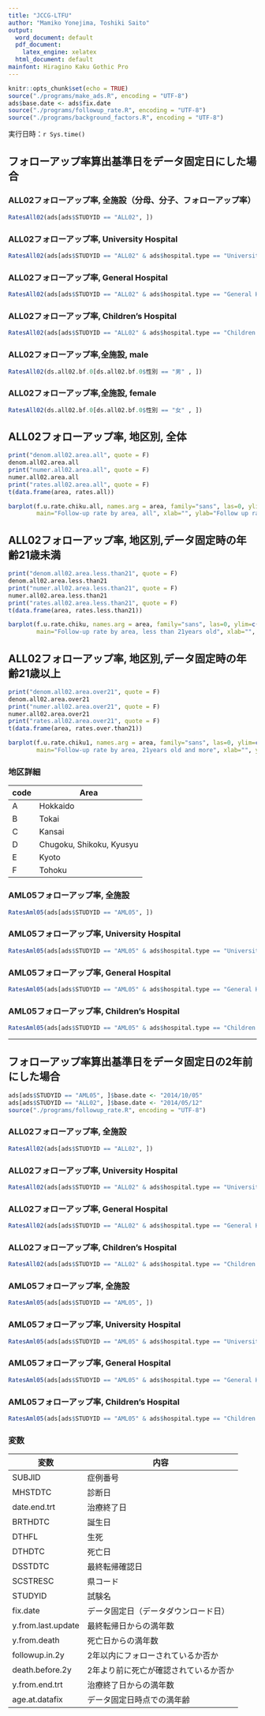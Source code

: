 ```yaml
---
title: "JCCG-LTFU"
author: "Mamiko Yonejima, Toshiki Saito"
output:
  word_document: default
  pdf_document:
    latex_engine: xelatex
  html_document: default
mainfont: Hiragino Kaku Gothic Pro
---
```


```r
knitr::opts_chunk$set(echo = TRUE)
source("./programs/make_ads.R", encoding = "UTF-8")
ads$base.date <- ads$fix.date
source("./programs/followup_rate.R", encoding = "UTF-8")
source("./programs/background_factors.R", encoding = "UTF-8")
```

実行日時：`r Sys.time()`

## フォローアップ率算出基準日をデータ固定日にした場合

### ALL02フォローアップ率, 全施設（分母、分子、フォローアップ率）
```r
RatesAll02(ads[ads$STUDYID == "ALL02", ])
```
### ALL02フォローアップ率, University Hospital
```r
RatesAll02(ads[ads$STUDYID == "ALL02" & ads$hospital.type == "University Hospital", ])
```
### ALL02フォローアップ率, General Hospital
```r
RatesAll02(ads[ads$STUDYID == "ALL02" & ads$hospital.type == "General Hospital", ])
```
### ALL02フォローアップ率, Children's Hospital
```r
RatesAll02(ads[ads$STUDYID == "ALL02" & ads$hospital.type == "Children's Hospital", ])
```
### ALL02フォローアップ率,全施設, male
```r
RatesAll02(ds.all02.bf.0[ds.all02.bf.0$性別 == "男" , ])
```
### ALL02フォローアップ率,全施設, female
```r
RatesAll02(ds.all02.bf.0[ds.all02.bf.0$性別 == "女" , ])
```
## ALL02フォローアップ率, 地区別, 全体
```r
print("denom.all02.area.all", quote = F)
denom.all02.area.all
print("numer.all02.area.all", quote = F)
numer.all02.area.all
print("rates.all02.area.all", quote = F)
t(data.frame(area, rates.all))

```

```r
barplot(f.u.rate.chiku.all, names.arg = area, family="sans", las=0, ylim=c(0:1),
        main="Follow-up rate by area, all", xlab="", ylab="Follow up rate", cex.names=0.7)
```

## ALL02フォローアップ率, 地区別,データ固定時の年齢21歳未満
```r
print("denom.all02.area.less.than21", quote = F)
denom.all02.area.less.than21
print("numer.all02.area.less.than21", quote = F)
numer.all02.area.less.than21
print("rates.all02.area.less.than21", quote = F)
t(data.frame(area, rates.less.than21))

```

```r
barplot(f.u.rate.chiku, names.arg = area, family="sans", las=0, ylim=c(0:1),
        main="Follow-up rate by area, less than 21years old", xlab="", ylab="Follow up rate", cex.names=0.7)
```

## ALL02フォローアップ率, 地区別,データ固定時の年齢21歳以上
```r
print("denom.all02.area.over21", quote = F)
denom.all02.area.over21
print("numer.all02.area.over21", quote = F)
numer.all02.area.over21
print("rates.all02.area.over21", quote = F)
t(data.frame(area, rates.over.than21))
```

```r
barplot(f.u.rate.chiku1, names.arg = area, family="sans", las=0, ylim=c(0:1),
        main="Follow-up rate by area, 21years old and more", xlab="", ylab="Follow up rate", cex.names=0.7)
```

### 地区詳細
| code | Area                     |
|------|--------------------------|
| A    | Hokkaido                 |
| B    | Tokai                    |
| C    | Kansai                   |
| D    | Chugoku, Shikoku, Kyusyu |
| E    | Kyoto                    |
| F    | Tohoku                   |

### AML05フォローアップ率, 全施設
```r
RatesAml05(ads[ads$STUDYID == "AML05", ])
```
### AML05フォローアップ率, University Hospital
```r
RatesAml05(ads[ads$STUDYID == "AML05" & ads$hospital.type == "University Hospital", ])
```
### AML05フォローアップ率, General Hospital
```r
RatesAml05(ads[ads$STUDYID == "AML05" & ads$hospital.type == "General Hospital", ])
```
### AML05フォローアップ率, Children's Hospital
```r
RatesAml05(ads[ads$STUDYID == "AML05" & ads$hospital.type == "Children's Hospital", ])
```
---
## フォローアップ率算出基準日をデータ固定日の2年前にした場合
```r
ads[ads$STUDYID == "AML05", ]$base.date <- "2014/10/05"
ads[ads$STUDYID == "ALL02", ]$base.date <- "2014/05/12"
source("./programs/followup_rate.R", encoding = "UTF-8")
```
### ALL02フォローアップ率, 全施設
```r
RatesAll02(ads[ads$STUDYID == "ALL02", ])
```
### ALL02フォローアップ率, University Hospital
```r
RatesAll02(ads[ads$STUDYID == "ALL02" & ads$hospital.type == "University Hospital", ])
```
### ALL02フォローアップ率, General Hospital
```r
RatesAll02(ads[ads$STUDYID == "ALL02" & ads$hospital.type == "General Hospital", ])
```
### ALL02フォローアップ率, Children's Hospital
```r
RatesAll02(ads[ads$STUDYID == "ALL02" & ads$hospital.type == "Children's Hospital", ])
```

### AML05フォローアップ率, 全施設
```r
RatesAml05(ads[ads$STUDYID == "AML05", ])
```
### AML05フォローアップ率, University Hospital
```r
RatesAml05(ads[ads$STUDYID == "AML05" & ads$hospital.type == "University Hospital", ])
```
### AML05フォローアップ率, General Hospital
```r
RatesAml05(ads[ads$STUDYID == "AML05" & ads$hospital.type == "General Hospital", ])
```
### AML05フォローアップ率, Children's Hospital
```r
RatesAml05(ads[ads$STUDYID == "AML05" & ads$hospital.type == "Children's Hospital", ])
```
### 変数
|変数|内容|
|----|----|
|SUBJID|症例番号|
|MHSTDTC|診断日|
|date.end.trt|治療終了日|
|BRTHDTC|誕生日|
|DTHFL|生死|
|DTHDTC|死亡日|
|DSSTDTC|最終転帰確認日|
|SCSTRESC|県コード|
|STUDYID|試験名|
|fix.date|データ固定日（データダウンロード日）|
|y.from.last.update|最終転帰日からの満年数|
|y.from.death|死亡日からの満年数|
|followup.in.2y|2年以内にフォローされているか否か|
|death.before.2y|2年より前に死亡が確認されているか否か|
|y.from.end.trt|治療終了日からの満年数|
|age.at.datafix|データ固定日時点での満年齢|
